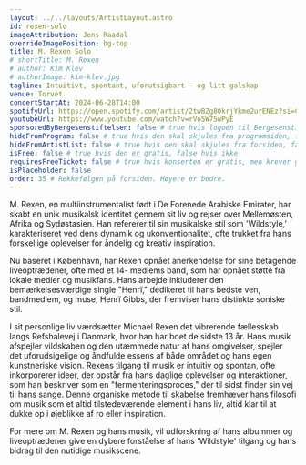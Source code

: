 ```yaml
---
layout: ../../layouts/ArtistLayout.astro
id: rexen-solo
imageAttribution: Jens Raadal
overrideImagePosition: bg-top
title: M. Rexen Solo
# shortTitle: M. Rexen
# author: Kim Klev
# authorImage: kim-klev.jpg
tagline: Intuitivt, spontant, uforutsigbart – og litt galskap
venue: Torvet
concertStartAt: 2024-06-28T14:00
spotifyUrl: https://open.spotify.com/artist/2twBZg80krjYkme2urENEz?si=CkJqaLUoTIeFyzoYFReV_g
youtubeUrl: https://www.youtube.com/watch?v=rVo5W75wPyE
sponsoredByBergesenstiftelsen: false # true hvis logoen til Bergesenstiftelsen skal vises, false hvis ikke
hideFromProgram: false # true hvis den skal skjules fra programsiden, false hvis den skal vises
hideFromArtistList: false # true hvis den skal skjules fra forsiden, false hvis den skal vises
isFree: false # true hvis den er gratis, false hvis ikke
requiresFreeTicket: false # true hvis konserten er gratis, men krever gratisbillett
isPlaceholder: false
order: 35 # Rekkefølgen på forsiden. Høyere er bedre.
---
```


M. Rexen, en multiinstrumentalist født i De Forenede Arabiske Emirater, har skabt en unik musikalsk identitet gennem sit liv og rejser over Mellemøsten, Afrika og Sydøstasien. Han refererer til sin musikalske stil som 'Wildstyle,' karakteriseret ved dens dynamik og ukonventionalitet, ofte trukket fra hans forskellige oplevelser for åndelig og kreativ inspiration.

Nu baseret i København, har Rexen opnået anerkendelse for sine betagende liveoptrædener, ofte med et 14- medlems band, som har opnået støtte fra lokale medier og musikfans. Hans arbejde inkluderer den bemærkelsesværdige single "Henrï," dedikeret til hans bedste ven, bandmedlem, og muse, Henrï Gibbs, der fremviser hans distinkte soniske stil.

I sit personlige liv værdsætter Michael Rexen det vibrerende fællesskab langs Refshalevej i Danmark, hvor han har boet de sidste 13 år. Hans musik afspejler vildskaben og den utæmmede natur af hans omgivelser, spejler det uforudsigelige og åndfulde essens af både området og hans egen kunstneriske vision. Rexens tilgang til musik er intuitiv og spontan, ofte inkorporerer ideer, der opstår fra hans daglige oplevelser og interaktioner, som han beskriver som en "fermenteringsproces," der til sidst finder sin vej til hans sange. Denne organiske metode til skabelse fremhæver hans filosofi om musik som et altid tilstedeværende element i hans liv, altid klar til at dukke op i øjeblikke af ro eller inspiration.

For mere om M. Rexen og hans musik, vil udforskning af hans albummer og liveoptrædener give en dybere forståelse af hans 'Wildstyle' tilgang og hans bidrag til den nutidige musikscene.

